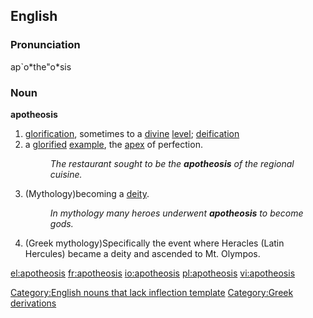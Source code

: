 ==English==

===Pronunciation===
ap`o*the"o*sis

===Noun===
'''apotheosis'''
# [[glorification]], sometimes to a [[divine]] [[level]]; [[deification]]
# a [[glorify|glorified]] [[example]], the [[apex]] of perfection.
#:''The restaurant sought to be the '''apotheosis''' of the regional cuisine.''
#(Mythology)becoming a [[deity]].
#:''In mythology many heroes underwent '''apotheosis''' to become gods.''
#(Greek mythology)Specifically the event where Heracles (Latin Hercules) became a deity and ascended to Mt. Olympos.

[[Category:English nouns that lack inflection template]]
[[Category:Greek derivations]]

[[el:apotheosis]]
[[fr:apotheosis]]
[[io:apotheosis]]
[[pl:apotheosis]]
[[vi:apotheosis]]
